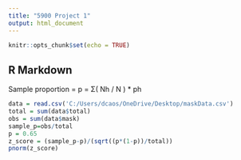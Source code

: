 ---
title: "5900 Project 1"
output: html_document
---

```{r setup, include=FALSE}
knitr::opts_chunk$set(echo = TRUE)
```


## R Markdown

Sample proportion = p = Σ( Nh / N ) * ph

```{r}
data = read.csv('C:/Users/dcaos/OneDrive/Desktop/maskData.csv')
total = sum(data$total)
obs = sum(data$mask)
sample_p=obs/total
p = 0.65
z_score = (sample_p-p)/(sqrt((p*(1-p))/total))
pnorm(z_score)
```


